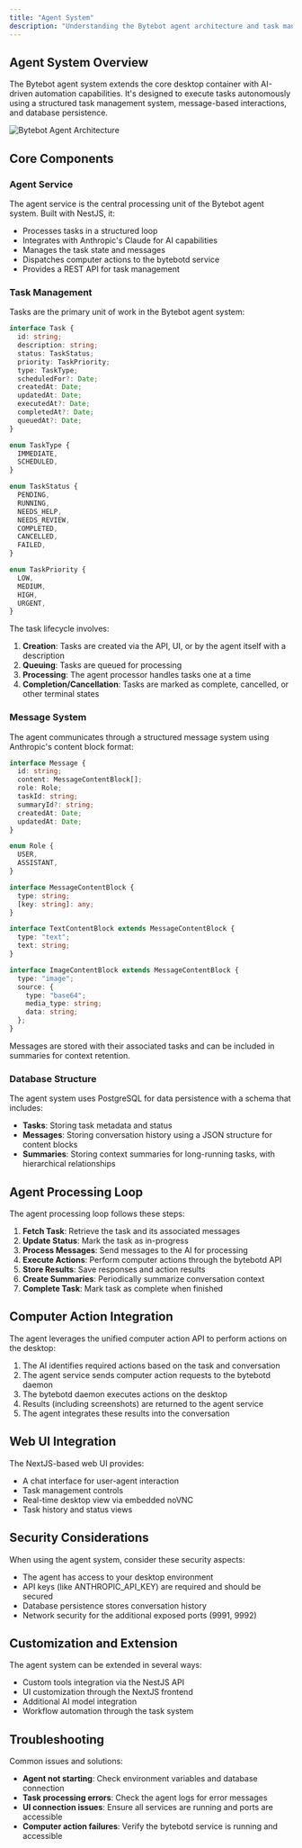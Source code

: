 ```yaml
---
title: "Agent System"
description: "Understanding the Bytebot agent architecture and task management system"
---
```


## Agent System Overview

The Bytebot agent system extends the core desktop container with AI-driven automation capabilities. It's designed to execute tasks autonomously using a structured task management system, message-based interactions, and database persistence.

<img
  src="/images/agent-architecture.png"
  alt="Bytebot Agent Architecture"
  className="w-full max-w-4xl"
/>

## Core Components

### Agent Service

The agent service is the central processing unit of the Bytebot agent system. Built with NestJS, it:

- Processes tasks in a structured loop
- Integrates with Anthropic's Claude for AI capabilities
- Manages the task state and messages
- Dispatches computer actions to the bytebotd service
- Provides a REST API for task management

### Task Management

Tasks are the primary unit of work in the Bytebot agent system:

```typescript
interface Task {
  id: string;
  description: string;
  status: TaskStatus;
  priority: TaskPriority;
  type: TaskType;
  scheduledFor?: Date;
  createdAt: Date;
  updatedAt: Date;
  executedAt?: Date;
  completedAt?: Date;
  queuedAt?: Date;
}

enum TaskType {
  IMMEDIATE,
  SCHEDULED,
}

enum TaskStatus {
  PENDING,
  RUNNING,
  NEEDS_HELP,
  NEEDS_REVIEW,
  COMPLETED,
  CANCELLED,
  FAILED,
}

enum TaskPriority {
  LOW,
  MEDIUM,
  HIGH,
  URGENT,
}
```

The task lifecycle involves:

1. **Creation**: Tasks are created via the API, UI, or by the agent itself with a description
2. **Queuing**: Tasks are queued for processing
3. **Processing**: The agent processor handles tasks one at a time
4. **Completion/Cancellation**: Tasks are marked as complete, cancelled, or other terminal states

### Message System

The agent communicates through a structured message system using Anthropic's content block format:

```typescript
interface Message {
  id: string;
  content: MessageContentBlock[];
  role: Role;
  taskId: string;
  summaryId?: string;
  createdAt: Date;
  updatedAt: Date;
}

enum Role {
  USER,
  ASSISTANT,
}

interface MessageContentBlock {
  type: string;
  [key: string]: any;
}

interface TextContentBlock extends MessageContentBlock {
  type: "text";
  text: string;
}

interface ImageContentBlock extends MessageContentBlock {
  type: "image";
  source: {
    type: "base64";
    media_type: string;
    data: string;
  };
}
```

Messages are stored with their associated tasks and can be included in summaries for context retention.

### Database Structure

The agent system uses PostgreSQL for data persistence with a schema that includes:

- **Tasks**: Storing task metadata and status
- **Messages**: Storing conversation history using a JSON structure for content blocks
- **Summaries**: Storing context summaries for long-running tasks, with hierarchical relationships

## Agent Processing Loop

The agent processing loop follows these steps:

1. **Fetch Task**: Retrieve the task and its associated messages
2. **Update Status**: Mark the task as in-progress
3. **Process Messages**: Send messages to the AI for processing
4. **Execute Actions**: Perform computer actions through the bytebotd API
5. **Store Results**: Save responses and action results
6. **Create Summaries**: Periodically summarize conversation context
7. **Complete Task**: Mark task as complete when finished

## Computer Action Integration

The agent leverages the unified computer action API to perform actions on the desktop:

1. The AI identifies required actions based on the task and conversation
2. The agent service sends computer action requests to the bytebotd daemon
3. The bytebotd daemon executes actions on the desktop
4. Results (including screenshots) are returned to the agent service
5. The agent integrates these results into the conversation

## Web UI Integration

The NextJS-based web UI provides:

- A chat interface for user-agent interaction
- Task management controls
- Real-time desktop view via embedded noVNC
- Task history and status views

## Security Considerations

When using the agent system, consider these security aspects:

- The agent has access to your desktop environment
- API keys (like ANTHROPIC_API_KEY) are required and should be secured
- Database persistence stores conversation history
- Network security for the additional exposed ports (9991, 9992)

## Customization and Extension

The agent system can be extended in several ways:

- Custom tools integration via the NestJS API
- UI customization through the NextJS frontend
- Additional AI model integration
- Workflow automation through the task system

## Troubleshooting

Common issues and solutions:

- **Agent not starting**: Check environment variables and database connection
- **Task processing errors**: Check the agent logs for error messages
- **UI connection issues**: Ensure all services are running and ports are accessible
- **Computer action failures**: Verify the bytebotd service is running and accessible
